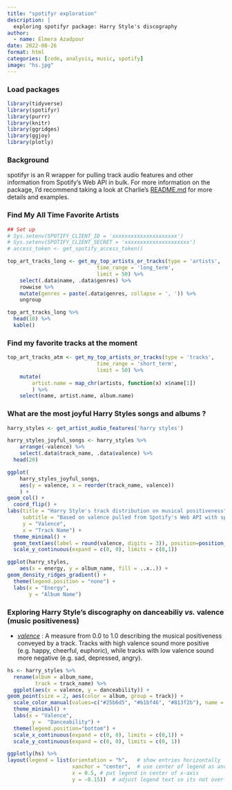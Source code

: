 ```yaml
---
title: "spotifyr exploration"
description: |
  exploring spotifyr package: Harry Style's discography  
author:
  - name: Elmera Azadpour
date: 2022-08-26
format: html
categories: [code, analysis, music, spotify]
image: "hs.jpg"
---
```


### Load packages

```r
library(tidyverse)
library(spotifyr)
library(purrr)
library(knitr)
library(ggridges)
library(ggjoy)
library(plotly) 
```

### Background

spotifyr is an R wrapper for pulling track audio features and other information from Spotify's Web API in bulk. For more information on the package, I'd recommend taking a look at Charlie's [README.md](https://github.com/charlie86/spotifyr) for more details and examples.

### Find My All Time Favorite Artists

```r
## Set up 
# Sys.setenv(SPOTIFY_CLIENT_ID = 'xxxxxxxxxxxxxxxxxxxxx')
# Sys.setenv(SPOTIFY_CLIENT_SECRET = 'xxxxxxxxxxxxxxxxxxxxx')
# access_token <- get_spotify_access_token()

top_art_tracks_long <- get_my_top_artists_or_tracks(type = 'artists', 
                             time_range = 'long_term', 
                             limit = 50) %>% 
    select(.data$name, .data$genres) %>% 
    rowwise %>% 
    mutate(genres = paste(.data$genres, collapse = ', ')) %>% 
    ungroup 

top_art_tracks_long %>%
  head(10) %>% 
  kable()
```

### Find my favorite tracks at the moment

```r
top_art_tracks_atm <- get_my_top_artists_or_tracks(type = 'tracks', 
                             time_range = 'short_term', 
                             limit = 50) %>% 
    mutate(
        artist.name = map_chr(artists, function(x) x$name[1])
        ) %>% 
    select(name, artist.name, album.name) 
```

### What are the most joyful Harry Styles songs and albums ?

```r
harry_styles <- get_artist_audio_features('harry styles')

harry_styles_joyful_songs <- harry_styles %>% 
    arrange(-valence) %>% 
    select(.data$track_name, .data$valence) %>% 
  head(20)

ggplot(
    harry_styles_joyful_songs, 
    aes(y = valence, x = reorder(track_name, valence))
    ) + 
geom_col() +
  coord_flip() + 
labs(title = "Harry Style's track distribution on musical positiveness", 
     subtitle = "Based on valence pulled from Spotify's Web API with spotifyr",
     y = "Valence",
     x = "Track Name") +
  theme_minimal() +
  geom_text(aes(label = round(valence, digits = 3)), position=position_dodge(width=1.0), hjust= -0.30, size=3) +
  scale_y_continuous(expand = c(0, 0), limits = c(0,1)) 

ggplot(harry_styles, 
    aes(x = energy, y = album_name, fill = ..x..)) + 
geom_density_ridges_gradient() + 
  theme(legend.position = "none") +
  labs(x = "Energy",
       y = "Album Name")
```

### Exploring Harry Style's discography on danceabiliy *vs.* valence (music positiveness)

-   [*valence*](https://community.spotify.com/t5/Spotify-for-Developers/Valence-as-a-measure-of-happiness/td-p/4385221) : A measure from 0.0 to 1.0 describing the musical positiveness conveyed by a track. Tracks with high valence sound more positive (e.g. happy, cheerful, euphoric), while tracks with low valence sound more negative (e.g. sad, depressed, angry).

```r
hs <- harry_styles %>% 
  rename(album = album_name, 
         track = track_name) %>% 
  ggplot(aes(x = valence, y = danceability)) + 
geom_point(size = 2, aes(color = album, group = track)) +
  scale_color_manual(values=c("#25b6d5", "#b1bf46", "#813f2b"), name = "Album Name") +
  theme_minimal() +
  labs(x = "Valence",
        y =  "Danceability") +
  theme(legend.position="bottom") +
  scale_x_continuous(expand = c(0, 0), limits = c(0,1)) + 
  scale_y_continuous(expand = c(0, 0), limits = c(0, 1))

ggplotly(hs) %>% 
layout(legend = list(orientation = "h",   # show entries horizontally
                     xanchor = "center",  # use center of legend as anchor
                     x = 0.5, # put legend in center of x-axis
                     y = -0.15))  # adjust legend text so its not overlapping with x-axis        
```

